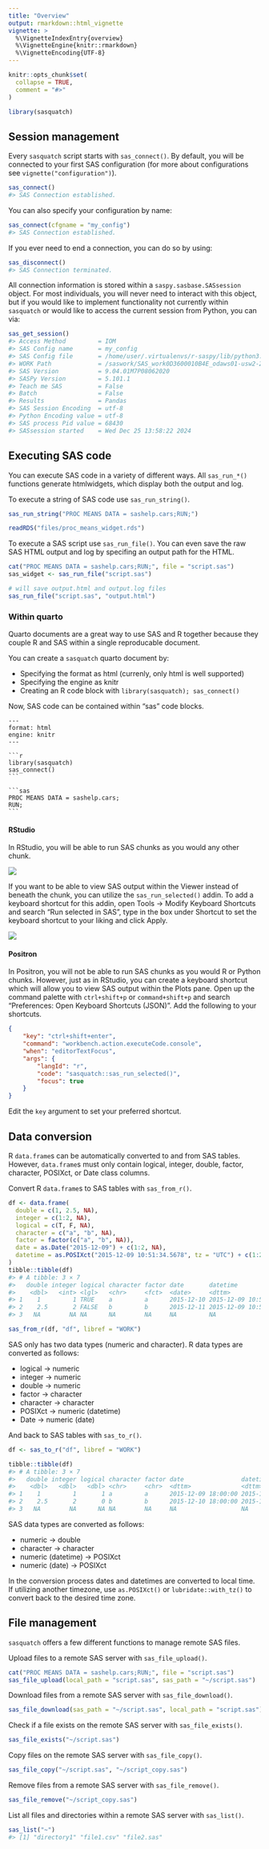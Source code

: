 ```yaml
---
title: "Overview"
output: rmarkdown::html_vignette
vignette: >
  %\VignetteIndexEntry{overview}
  %\VignetteEngine{knitr::rmarkdown}
  %\VignetteEncoding{UTF-8}
---
```


```r
knitr::opts_chunk$set(
  collapse = TRUE,
  comment = "#>"
)
```

```r
library(sasquatch)
```

## Session management

Every `sasquatch` script starts with `sas_connect()`. By default, you will be
connected to your first SAS configuration (for more about configurations see
`vignette("configuration")`).

```r
sas_connect()
#> SAS Connection established.
```

You can also specify your configuration by name:

```r
sas_connect(cfgname = "my_config")
#> SAS Connection established.
```

If you ever need to end a connection, you can do so by using:

```r
sas_disconnect()
#> SAS Connection terminated.
```

All connection information is stored within a `saspy.sasbase.SASsession` object.
For most individuals, you will never need to interact with this object, but if
you would like to implement functionality not currently within `sasquatch` or 
would like to access the current session from Python, you can via:

```r
sas_get_session()
#> Access Method         = IOM
#> SAS Config name       = my_config
#> SAS Config file       = /home/user/.virtualenvs/r-saspy/lib/python3.12/site-packages/saspy/sascfg_personal.py
#> WORK Path             = /saswork/SAS_work0D3600010B4E_odaws01-usw2-2.oda.sas.com/SAS_work920700010B4E_odaws01-usw2-2.oda.sas.com/
#> SAS Version           = 9.04.01M7P08062020
#> SASPy Version         = 5.101.1
#> Teach me SAS          = False
#> Batch                 = False
#> Results               = Pandas
#> SAS Session Encoding  = utf-8
#> Python Encoding value = utf-8
#> SAS process Pid value = 68430
#> SASsession started    = Wed Dec 25 13:58:22 2024
```

## Executing SAS code

You can execute SAS code in a variety of different ways. All `sas_run_*()` 
functions generate htmlwidgets, which display both the output and log.

To execute a string of SAS code use `sas_run_string()`.

```r
sas_run_string("PROC MEANS DATA = sashelp.cars;RUN;")
```

```r
readRDS("files/proc_means_widget.rds")
```

To execute a SAS script use `sas_run_file()`. You can even save the raw SAS HTML 
output and log by specifing an output path for the HTML. 

```r
cat("PROC MEANS DATA = sashelp.cars;RUN;", file = "script.sas")
sas_widget <- sas_run_file("script.sas")

# will save output.html and output.log files
sas_run_file("script.sas", "output.html")
```

### Within quarto

Quarto documents are a great way to use SAS and R together because they couple
R and SAS within a single reproducable document.

You can create a `sasquatch` quarto document by:

* Specifying the format as html (currenly, only html is well supported)
* Specifying the engine as knitr
* Creating an R code block with `library(sasquatch); sas_connect()`

Now, SAS code can be contained within "sas" code blocks.

`````verbatim
---
format: html
engine: knitr
---

```r
library(sasquatch)
sas_connect()
```

```sas
PROC MEANS DATA = sashelp.cars;
RUN;
```
`````

#### RStudio

In RStudio, you will be able to run SAS chunks as you would any other chunk. 

![](../man/figures/run_sas_chunk.gif)

If you want to be able to view SAS output within the Viewer instead of beneath the chunk, you can utilize the `sas_run_selected()` addin. To add a keyboard shortcut for this addin, open Tools -\> Modify Keyboard Shortcuts and search "Run selected in SAS", type in the box under Shortcut to set the keyboard shortcut to your liking and click Apply.

![](files/rstudio_shrtcts.png)

#### Positron

In Positron, you will not be able to run SAS chunks as you would R or Python chunks. However, just as in RStudio, you can create a keyboard shortcut which will allow you to view SAS output within the Plots pane. Open up the command palette with `ctrl+shift+p` or `command+shift+p` and search "Preferences: Open Keyboard Shortcuts (JSON)". Add the following to your shortcuts.

``` json
{
    "key": "ctrl+shift+enter",
    "command": "workbench.action.executeCode.console",
    "when": "editorTextFocus",
    "args": {
        "langId": "r",
        "code": "sasquatch::sas_run_selected()",
        "focus": true
    }
}
```

Edit the `key` argument to set your preferred shortcut.

## Data conversion

R `data.frame`s can be automatically converted to and from SAS tables. However,
`data.frame`s must only contain logical, integer, double, factor, character, 
POSIXct, or Date class columns.

Convert R `data.frame`s to SAS tables with `sas_from_r()`.

```r
df <- data.frame(
  double = c(1, 2.5, NA),
  integer = c(1:2, NA),
  logical = c(T, F, NA),
  character = c("a", "b", NA),
  factor = factor(c("a", "b", NA)),
  date = as.Date("2015-12-09") + c(1:2, NA),
  datetime = as.POSIXct("2015-12-09 10:51:34.5678", tz = "UTC") + c(1:2, NA)
)
tibble::tibble(df)
#> # A tibble: 3 × 7
#>   double integer logical character factor date       datetime           
#>    <dbl>   <int> <lgl>   <chr>     <fct>  <date>     <dttm>             
#> 1    1         1 TRUE    a         a      2015-12-10 2015-12-09 10:51:35
#> 2    2.5       2 FALSE   b         b      2015-12-11 2015-12-09 10:51:36
#> 3   NA        NA NA      NA        NA     NA         NA                 

sas_from_r(df, "df", libref = "WORK")
```

SAS only has two data types (numeric and character). R data types are converted
as follows:

* logical -> numeric
* integer -> numeric
* double -> numeric
* factor -> character
* character -> character
* POSIXct -> numeric (datetime)
* Date -> numeric (date)


And back to SAS tables with `sas_to_r()`.

```r
df <- sas_to_r("df", libref = "WORK")

tibble::tibble(df)
#> # A tibble: 3 × 7
#>   double integer logical character factor date                datetime           
#>    <dbl>   <dbl>   <dbl> <chr>     <chr>  <dttm>              <dttm>             
#> 1    1         1       1 a         a      2015-12-09 18:00:00 2015-12-09 04:51:35
#> 2    2.5       2       0 b         b      2015-12-10 18:00:00 2015-12-09 04:51:36
#> 3   NA        NA      NA NA        NA     NA                  NA                 
```

SAS data types are converted as follows:

* numeric -> double
* character -> character
* numeric (datetime) -> POSIXct
* numeric (date) -> POSIXct

In the conversion process dates and datetimes are converted to local time. If 
utilizing another timezone, use `as.POSIXct()` or `lubridate::with_tz()` to 
convert back to the desired time zone.

## File management

`sasquatch` offers a few different functions to manage remote SAS files.

Upload files to a remote SAS server with `sas_file_upload()`.

```r
cat("PROC MEANS DATA = sashelp.cars;RUN;", file = "script.sas")
sas_file_upload(local_path = "script.sas", sas_path = "~/script.sas")
```

Download files from a remote SAS server with `sas_file_download()`.

```r
sas_file_download(sas_path = "~/script.sas", local_path = "script.sas")
```

Check if a file exists on the remote SAS server with `sas_file_exists()`.
```r
sas_file_exists("~/script.sas")
```

Copy files on the remote SAS server with `sas_file_copy()`.

```r
sas_file_copy("~/script.sas", "~/script_copy.sas")
```

Remove files from a remote SAS server with `sas_file_remove()`.

```r
sas_file_remove("~/script_copy.sas")
```

List all files and directories within a remote SAS server with `sas_list()`.

```r
sas_list("~")
#> [1] "directory1" "file1.csv" "file2.sas"
```